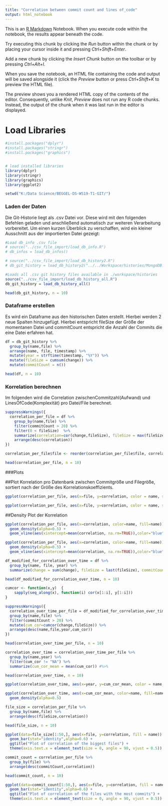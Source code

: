 ```yaml
---
title: "Correlation between commit count and lines of_code"
output: html_notebook
---
```


This is an [R Markdown](http://rmarkdown.rstudio.com) Notebook. When you execute code within the notebook, the results appear beneath the code. 

Try executing this chunk by clicking the *Run* button within the chunk or by placing your cursor inside it and pressing *Ctrl+Shift+Enter*. 


Add a new chunk by clicking the *Insert Chunk* button on the toolbar or by pressing *Ctrl+Alt+I*.

When you save the notebook, an HTML file containing the code and output will be saved alongside it (click the *Preview* button or press *Ctrl+Shift+K* to preview the HTML file).

The preview shows you a rendered HTML copy of the contents of the editor. Consequently, unlike *Knit*, *Preview* does not run any R code chunks. Instead, the output of the chunk when it was last run in the editor is displayed.

# Load Libraries
```r
#install.packages("dplyr")
#install.packages("stringr")
#install.packages("graphics")


# load installed libraries 
library(dplyr)
library(stringr)
library(graphics)
library(ggplot2)

```

```r
setwd("K:/Data Science/BEGGEL-DS-WS19-T1-GIT/")
```

### Laden der Daten

Die Git-Historie liegt als .csv Datei vor. Diese wird mit den folgenden Befehlen geladen und anschließend automatisch zur weiteren Verarbeitung vorbereitet. Um einen kurzen Überblick zu verschaffen, wird ein kleiner Ausschnitt aus der importierten Datei gezeigt:
```r

#Load db_info .csv file
# source("../csv_file_import/load_db_info.R")
# db_infos = load_db_infos()

# source("../csv_file_import/load_db_history2.R")
# db_git_history = load_db_history2("../../Workspace/histories/MongoDB.csv")

#Loads all .csv git history files available in ./workspace/histories
source("../csv_file_import/load_db_history_all.R")
db_git_history = load_db_history_all()
```

```r
head(db_git_history, n = 10)
```

### Dataframe erstellen

Es wird ein Dataframe aus den historischen Daten erstellt. Hierbei werden 2 neue Spalten hinzugefügt. Hierbei entspricht fileSize der Größe der momentanen Datei und commitCount entspricht die Anzahl der Commits die eine Datei erfahren hat.

```r
df = db_git_history %>% 
  group_by(name,file) %>%
  arrange(name, file, timestamp) %>% 
  mutate(year = strftime(timestamp, "%Y")) %>%
  mutate(fileSize = cumsum(change)) %>%
  mutate(commitCount = n())
```

```r
head(df, n = 10)
```

### Korrelation berechnen

Im folgenden wird die Correlation zwischenCommitzahl(Aufwand) und LinesOfCode(Komplexität) pro Datei/File berechnet.

```r
suppressWarnings({
  correlation_per_file = df %>% 
    group_by(name,file) %>%
    filter(commitCount > 20) %>%
    filter(0 < fileSize)  %>%
    summarize(correlation=cor(change,fileSize), fileSize = max(fileSize), commitCount = mean(commitCount)) %>%
    arrange(desc(correlation))
})

correlation_per_file$file <- reorder(correlation_per_file$file, correlation_per_file$correlation)
```

```r
head(correlation_per_file, n = 10)
```

###Plots

##Plot Korrelation pro Datenbank zwischen Commitgröße und Filegröße, sortiert nach der Größe des Korrelationskoeffizients. 

```r
ggplot(correlation_per_file, aes(x=file, y=correlation, color = name, size = commitCount)) + geom_point(alpha=0.6) + facet_wrap(~ name)
```

```r
ggplot(correlation_per_file, aes(x=file, y=correlation, color = name, size = fileSize)) + geom_point(alpha=0.6) + facet_wrap(~ name)
```

##Density Plot der Korrelation

```r
ggplot(correlation_per_file, aes(x=correlation, color=name, fill=name)) +   
  geom_density(alpha=0.5) +
  geom_vline(aes(xintercept=mean(correlation, na.rm=TRUE)),color="blue", linetype="dashed", alpha=0.5, size=1)
``` 

```r
ggplot(correlation_per_file, aes(x=correlation, color=name, fill=name)) +   
  geom_density(alpha=0.5) +
  geom_vline(aes(xintercept=mean(correlation, na.rm=TRUE)),color="blue", linetype="dashed", alpha=0.5, size=1) + facet_wrap(~name)
``` 

```r
df_modified_for_correlation_over_time = df %>% 
  group_by(name, file, year) %>%
  summarize(change = sum(change), fileSize = last(fileSize), commitCount = mean(commitCount)) #%>%
```

```r
head(df_modified_for_correlation_over_time, n = 10)
```

```r

cumcor <- function(x,y)  {
    sapply(seq_along(x), function(i) cor(x[1:i], y[1:i]))
}

suppressWarnings({
  correlation_over_time_per_file = df_modified_for_correlation_over_time %>% 
  group_by(name,file) %>%
  filter(commitCount > 20) %>%
  mutate(cum_cor=cumcor(change,fileSize)) %>%
  arrange(desc(name,file,year,cum_cor))
})

```

```r
head(correlation_over_time_per_file, n = 10)
```

```r
correlation_over_time = correlation_over_time_per_file %>% 
  group_by(name,year) %>%
  filter(cum_cor != "NA") %>%
  summarize(cum_cor_mean = mean(cum_cor)) #%>%
```

```r
head(correlation_over_time, n = 10)
```

```r
ggplot(correlation_over_time, aes(x=year, y=cum_cor_mean, color = name, group = 1)) + geom_line(size=1.5,alpha=0.6) + facet_wrap(~ name) + theme(axis.text.x = element_text(angle = 90))
```

```r
ggplot(correlation_over_time, aes(x=cum_cor_mean, color=name, fill=name)) +   
  geom_density(alpha=0.5)
```


```r
file_size = correlation_per_file %>% 
  group_by(name,file) %>%
  arrange(desc(fileSize,correlation))
```

```r
head(file_size, n = 10)
```

```r
ggplot(data=file_size[1:50,], aes(x=file, y=correlation, fill = name)) +
  geom_bar(stat="identity",alpha=0.6) + 
  ggtitle("Plot of correlation of the biggest files") +
  theme(axis.text.x = element_text(size = 0, angle = 90, vjust = 0.5))
```

```r
commit_count = correlation_per_file %>% 
  group_by(file) %>%
  arrange(desc(commitCount,correlation))
```

```r
head(commit_count, n = 10)
```

```r
ggplot(data=commit_count[1:50,], aes(x=file, y=correlation, fill = name)) +
  geom_bar(stat="identity",alpha=0.6) + 
  ggtitle("Plot of correlation of the files with the most commits") +
  theme(axis.text.x = element_text(size = 0, angle = 90, vjust = 0.5))
```






